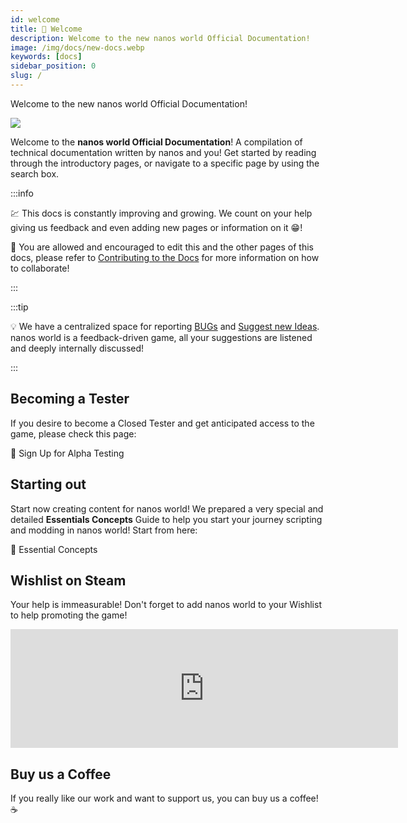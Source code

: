 ```yaml
---
id: welcome
title: 👋 Welcome
description: Welcome to the new nanos world Official Documentation!
image: /img/docs/new-docs.webp
keywords: [docs]
sidebar_position: 0
slug: /
---
```




Welcome to the new nanos world Official Documentation!

![](/img/docs/new-docs.webp)

Welcome to the **nanos world Official Documentation**! A compilation of technical documentation written by nanos and you! Get started by reading through the introductory pages, or navigate to a specific page by using the search box.

:::info

💹 This docs is constantly improving and growing. We count on your help giving us feedback and even adding new pages or information on it 😁!

💑 You are allowed and encouraged to edit this and the other pages of this docs, please refer to [Contributing to the Docs](/contributing-to-the-docs.md) for more information on how to collaborate!

:::

:::tip

💡 We have a centralized space for reporting [BUGs](https://issues.nanos.world) and [Suggest new Ideas](https://feedback.nanos.world). nanos world is a feedback-driven game, all your suggestions are listened and deeply internally discussed!

:::


## Becoming a Tester

If you desire to become a Closed Tester and get anticipated access to the game, please check this page:

<ReferenceLink href="signing-up-alpha">🧪 Sign Up for Alpha Testing</ReferenceLink>


## Starting out

Start now creating content for nanos world! We prepared a very special and detailed **Essentials Concepts** Guide to help you start your journey scripting and modding in nanos world! Start from here:

<ReferenceLink href="getting-started/essential-concepts">📌 Essential Concepts</ReferenceLink>


## Wishlist on Steam

Your help is immeasurable! Don't forget to add nanos world to your Wishlist to help promoting the game!

<iframe className="steam-widget" src="https://store.steampowered.com/widget/1841660/" frameBorder="0" width="620" height="190" loading="lazy"></iframe>


## Buy us a Coffee

If you really like our work and want to support us, you can buy us a coffee! ☕️

<KofiButton />